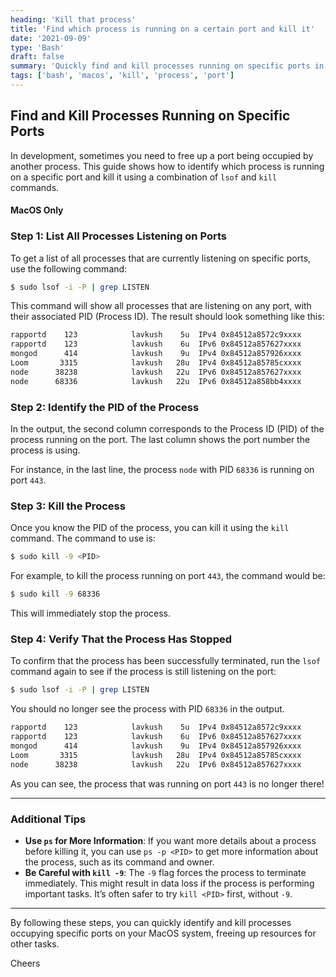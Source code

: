 ```yaml
---
heading: 'Kill that process'
title: 'Find which process is running on a certain port and kill it'
date: '2021-09-09'
type: 'Bash'
draft: false
summary: 'Quickly find and kill processes running on specific ports in MacOS using terminal commands.'
tags: ['bash', 'macos', 'kill', 'process', 'port']
---
```



## Find and Kill Processes Running on Specific Ports

In development, sometimes you need to free up a port being occupied by another process. This guide shows how to identify which process is running on a specific port and kill it using a combination of `lsof` and `kill` commands.

#### <Twemoji emoji="warning" /> MacOS Only

### Step 1: List All Processes Listening on Ports

To get a list of all processes that are currently listening on specific ports, use the following command:

```bash
$ sudo lsof -i -P | grep LISTEN
```

This command will show all processes that are listening on any port, with their associated PID (Process ID). The result should look something like this:

```bash
rapportd    123            lavkush    5u  IPv4 0x84512a8572c9xxxx      0t0    TCP *:62003 (LISTEN)
rapportd    123            lavkush    6u  IPv6 0x84512a857627xxxx      0t0    TCP *:62003 (LISTEN)
mongod      414            lavkush    9u  IPv4 0x84512a857926xxxx      0t0    TCP localhost:27017 (LISTEN)
Loom       3315            lavkush   28u  IPv4 0x84512a85785cxxxx      0t0    TCP localhost:11223 (LISTEN)
node      38238            lavkush   22u  IPv6 0x84512a857627xxxx      0t0    TCP *:5000 (LISTEN)
node      68336            lavkush   22u  IPv6 0x84512a858bb4xxxx      0t0    TCP *:443 (LISTEN)
```

### Step 2: Identify the PID of the Process

In the output, the second column corresponds to the Process ID (PID) of the process running on the port. The last column shows the port number the process is using.

For instance, in the last line, the process `node` with PID `68336` is running on port `443`.

### Step 3: Kill the Process

Once you know the PID of the process, you can kill it using the `kill` command. The command to use is:

```bash
$ sudo kill -9 <PID>
```

For example, to kill the process running on port `443`, the command would be:

```bash
$ sudo kill -9 68336
```

This will immediately stop the process.

### Step 4: Verify That the Process Has Stopped

To confirm that the process has been successfully terminated, run the `lsof` command again to see if the process is still listening on the port:

```bash
$ sudo lsof -i -P | grep LISTEN
```

You should no longer see the process with PID `68336` in the output.

```bash
rapportd    123            lavkush    5u  IPv4 0x84512a8572c9xxxx      0t0    TCP *:62003 (LISTEN)
rapportd    123            lavkush    6u  IPv6 0x84512a857627xxxx      0t0    TCP *:62003 (LISTEN)
mongod      414            lavkush    9u  IPv4 0x84512a857926xxxx      0t0    TCP localhost:27017 (LISTEN)
Loom       3315            lavkush   28u  IPv4 0x84512a85785cxxxx      0t0    TCP localhost:11223 (LISTEN)
node      38238            lavkush   22u  IPv6 0x84512a857627xxxx      0t0    TCP *:5000 (LISTEN)
```

As you can see, the process that was running on port `443` is no longer there!

---

### Additional Tips

- **Use `ps` for More Information**: If you want more details about a process before killing it, you can use `ps -p <PID>` to get more information about the process, such as its command and owner.
- **Be Careful with `kill -9`**: The `-9` flag forces the process to terminate immediately. This might result in data loss if the process is performing important tasks. It’s often safer to try `kill <PID>` first, without `-9`.

---

By following these steps, you can quickly identify and kill processes occupying specific ports on your MacOS system, freeing up resources for other tasks.

Cheers <Twemoji emoji="clinking-beer-mugs" />
